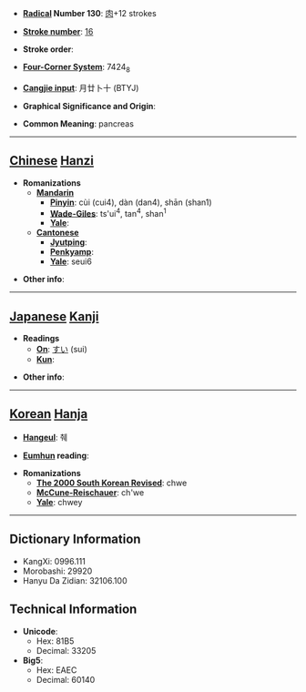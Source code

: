 * '''[[Wiktionary:Chinese radical index| Radical]] Number 130''': [[Wiktionary:Chinese radical index 肉|肉]]+12 strokes

* '''[[Wiktionary:Chinese total strokes index|Stroke number]]''': [[Wiktionary:Chinese total strokes index 16|16]]

* '''Stroke order''': 

* '''[[Wiktionary:Chinese four corner index|Four-Corner System]]''': 7424<sub>8</sub>

* '''[[Wiktionary:Chinese Cangjie index|Cangjie input]]''': 月廿卜十 (BTYJ)

* '''Graphical Significance and Origin''': 

* '''Common Meaning''': pancreas

----

== [[Chinese]] [[Hanzi]] ==

* '''Romanizations'''
** '''[[Mandarin]]'''
*** '''[[Pinyin]]''': cùi (cui4), dàn (dan4), shān (shan1)
*** '''[[Wade-Giles]]''': ts'ui<sup>4</sup>, tan<sup>4</sup>, shan<sup>1</sup>
*** '''[[Yale]]''': 
** '''[[Cantonese]]'''
*** '''[[Jyutping]]''':
*** '''[[Penkyamp]]''': 
*** '''[[Yale]]''': seui6

* '''Other info''': 

----

== [[Japanese]] [[Kanji]] ==

* '''Readings'''
** '''[[On]]''': [[すい]] (sui)
** '''[[Kun]]''': 

* '''Other info''':  

----

== [[Korean]] [[Hanja]] ==

* '''[[Hangeul]]''': 췌

* '''[[Eumhun]] reading''': 

* '''Romanizations'''
** '''[[The 2000 South Korean Revised Romanization|The 2000 South Korean Revised]]''': chwe
** '''[[McCune-Reischauer]]''': ch'we
** '''[[Yale]]''': chwey

----

== Dictionary Information ==

* KangXi: 0996.111
* Morobashi: 29920
* Hanyu Da Zidian: 32106.100

== Technical Information ==

* '''Unicode''':
** Hex: 81B5
** Decimal: 33205
* '''Big5''':
** Hex: EAEC
** Decimal: 60140
